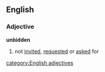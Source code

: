 ==English==
===Adjective===
'''unbidden'''
#not [[invited]], [[request]]ed or [[ask]]ed for
[[category:English adjectives]]